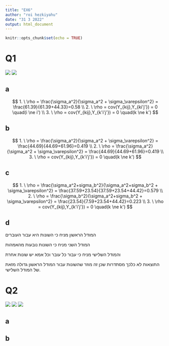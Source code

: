 ```yaml
---
title: "EX6"
author: "roi hezkiyahu"
date: "31 3 2022"
output: html_document
---
```


```r
knitr::opts_chunk$set(echo = TRUE)
```

# Q1

![](Q1_a.png)
![](Q1_b.png)

## a

$$
1. \ \rho = \frac{\sigma_a^2}{\sigma_a^2 + \sigma_\varepsilon^2} = \frac{61.39}{61.39+44.33}=0.58
\\ 
2. \ \rho = cov(Y_{kij},Y_{ki'j'}) = 0 \quad(i \ne i')
\\ 
3. \ \rho = cov(Y_{kij},Y_{k'i'j'}) = 0 \quad(k \ne k')
$$

## b

$$
1. \ \rho = \frac{\sigma_a^2}{\sigma_a^2 + \sigma_\varepsilon^2} = \frac{44.69}{44.69+61.96}=0.419
\\ 
2. \ \rho = \frac{\sigma_a^2}{\sigma_a^2 + \sigma_\varepsilon^2} = \frac{44.69}{44.69+61.96}=0.419
\\ 
3. \ \rho = cov(Y_{kij},Y_{k'i'j'}) = 0 \quad(k \ne k')
$$

## c

$$
1. \ \rho = \frac{\sigma_a^2+sigma_b^2}{\sigma_a^2+sigma_b^2 + \sigma_\varepsilon^2} = \frac{37.59+23.54}{37.59+23.54+44.42}=0.579
\\ 
2. \ \rho = \frac{\sigma_b^2}{\sigma_a^2+sigma_b^2 + \sigma_\varepsilon^2} = \frac{23.54}{7.59+23.54+44.42}=0.223
\\ 
3. \ \rho = cov(Y_{kij},Y_{k'i'j'}) = 0 \quad(k \ne k')
$$

## d

המודל הראשון מניח כי השונות היא עבור העוברים

המודל השני מניח כי השונות נובעות מהאמהות

והמודל השלישי מניח כי עבור כל עובר וכל אמא יש שונות אחרת

התוצאות לא כלכך מסתדרות שכן זה מוזר שהשונות עבור המודל הראשון גדולה מזאת של המודל השלישי.

# Q2

![](Q2_a.png)
![](Q2_b.png)
![](Q2_c.png)


## a



## b












